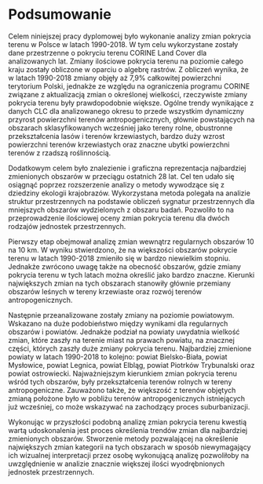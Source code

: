 # Podsumowanie {#podsumowanie}

Celem niniejszej pracy dyplomowej było wykonanie analizy zmian pokrycia terenu w Polsce w latach 1990-2018.
W tym celu wykorzystane zostały dane przestrzenne o pokryciu terenu CORINE Land Cover dla analizowanych lat.
Zmiany ilościowe pokrycia terenu na poziomie całego kraju zostały obliczone w oparciu o algebrę rastrów.
Z obliczeń wynika, że w latach 1990-2018 zmiany objęły aż 7,9% całkowitej powierzchni terytorium Polski, jednakże ze względu na ograniczenia programu CORINE związane z aktualizacją zmian o określonej wielkości, rzeczywiste zmiany pokrycia terenu były prawdopodobnie większe.
Ogólne trendy wynikające z danych CLC dla analizowanego okresu to przede wszystkim dynamiczny przyrost powierzchni terenów antropogenicznych, głównie powstających na obszarach sklasyfikowanych wcześniej jako tereny rolne, obustronne przekształcenia lasów i terenów krzewiastych, bardzo duży wzrost powierzchni terenów krzewiastych oraz znaczne ubytki powierzchni terenów z rzadszą roślinnością.

Dodatkowym celem było znalezienie i graficzna reprezentacja najbardziej zmienionych obszarów w przeciągu ostatnich 28 lat.
Cel ten udało się osiągnąć poprzez rozszerzenie analizy o metody wywodzące się z dziedziny ekologii krajobrazów. Wykorzystana metoda polegała na analizie struktur przestrzennych na podstawie obliczeń sygnatur przestrzennych dla mniejszych obszarów wydzielonych z obszaru badań.
Pozwoliło to na przeprowadzenie ilościowej oceny zmian pokrycia terenu dla dwóch rodzajów jednostek przestrzennych.

Pierwszy etap obejmował analizę zmian wewnątrz regularnych obszarów 10 na 10 km.
W wyniku stwierdzono, że na większości obszarów pokrycie terenu w latach 1990-2018 zmieniło się w bardzo niewielkim stopniu.
Jednakże zwrócono uwagę także na obecność obszarów, gdzie zmiany pokrycia terenu w tych latach można określić jako bardzo znaczne.
Kierunki największych zmian na tych obszarach stanowiły głównie przemiany obszarów leśnych w tereny krzewiaste oraz rozwój terenów antropogenicznych.

Następnie przeanalizowane zostały zmiany na poziomie powiatowym.
Wskazano na duże podobieństwo między wynikami dla regularnych obszarów i powiatów.
Jednakże podział na powiaty uwydatnia wielkość zmian, które zaszły na terenie miast na prawach powiatu, na znacznej części, których zaszły duże zmiany pokrycia terenu.
Najbardziej zmienione powiaty w latach 1990-2018 to kolejno: powiat Bielsko-Biała, powiat Mysłowice, powiat Legnica, powiat Elbląg, powiat Piotrków Trybunalski oraz powiat ostrowiecki.
Najważniejszym kierunkiem zmian pokrycia terenu wśród tych obszarów, były przekształcenia terenów rolnych w tereny antropogeniczne.
Zauważono także, że większość z terenów objętych zmianą położone było w pobliżu terenów antropogenicznych istniejących już wcześniej, co może wskazywać na zachodzący proces suburbanizacji.

Wykonując w przyszłości podobną analizę zmian pokrycia terenu kwestią wartą udoskonalenia jest proces określenia trendów zmian dla najbardziej zmienionych obszarów.
Stworzenie metody pozwalającej na określenie największych zmian kategorii na tych obszarach w sposób niewymagający ich wizualnej interpretacji przez osobę wykonującą analizę pozwoliłoby na uwzględnienie w analizie znacznie większej ilości wyodrębnionych jednostek przestrzennych.
